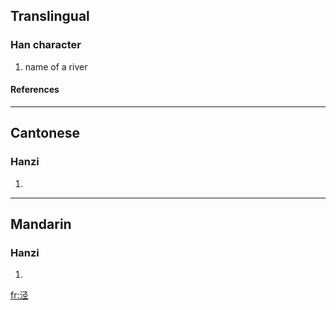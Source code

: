 {{see|涇}}

==Translingual==
===Han character===
{{Han char|rn=85|rad=水|as=05|sn=8|four=|canj=水弓人一 (ENOM)}}
# name of a river
====References====
{{Han ref|kx=0619.121|hdz=31599.030|uh=6CFE|ud=27902}}

----
==Cantonese==
===Hanzi===
{{yue-hanzi|jyut=|y=ging1}}
# {{defn|Cantonese}}

----
==Mandarin==
===Hanzi===
{{cmn-hanzi|tra=涇|pin=[[jīng]] (jing1), [[pán]] (pan2)|wg=ching<sup>1</sup>, p'an<sup>2</sup>}}
# {{defn|Mandarin}}

[[fr:泾]]